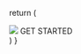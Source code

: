 <!-- hero full screen image with getstarted button @2021/01/01 -->
  return (
    <Section py="0" position="relative" >
      <Image src="GODOT_ACADEMY_POSTER_2.jpg" 
        colStart="null|2" w="full" overflow="hidden"
        />
      <Container 
        position="absolute" top="0" left="4|10" 
        height="100%"
        width="80"
        display="flex" 
        flexDirection="row"
        alignItems="center"
        justifyContent="center"
        pt="10"
        >
        <ButtonLink href={startURL} variant="primary"
          bg="transparent" borderWidth="2px" rounded="0" >
          GET STARTED
          <Icon name="arrow-right" ml="4" />
        </ButtonLink>
      </Container>
    </Section>
  )
}